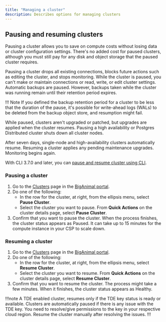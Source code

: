 ```yaml
---
title: "Managing a cluster"
description: Describes options for managing clusters
---
```


## Pausing and resuming clusters

Pausing a cluster allows you to save on compute costs without losing data or cluster configuration settings. There's no added cost for paused clusters, although you must still pay for any disk and object storage that the paused cluster requires.  

Pausing a cluster drops all existing connections, blocks future actions such as editing the cluster, and stops monitoring. While the cluster is paused, you can't make or maintain connections or read, write, or edit cluster settings. Automatic backups are paused. However, backups taken while the cluster was running remain until their retention period expires. 

!!! Note
    If you defined the backup retention period for a cluster to be less that the duration of the pause, it's possible for write-ahead logs (WALs) to be deleted from the backup object store, and resumption might fail.

While paused, clusters aren't upgraded or patched, but upgrades are applied when the cluster resumes. Pausing a high availability or Postgres Distributed cluster shuts down all cluster nodes. 

After seven days, single-node and high-availability clusters automatically resume. Resuming a cluster applies any pending maintenance upgrades. Monitoring begins again.  

With CLI 3.7.0 and later, you can [pause and resume cluster using CLI](../../getting_started/managing_cluster/#pausing-a-cluster).

### Pausing a cluster

1.  Go to the [Clusters](https://portal.biganimal.com/clusters) page in the [BigAnimal portal](https://portal.biganimal.com). 
2.  Do one of the following:
    -   In the row for the cluster, at right, from the ellipsis menu, select **Pause Cluster**.
    -   Select the cluster you want to pause. From **Quick Actions** on the cluster details page, select **Pause Cluster**.
3.  Confirm that you want to pause the cluster. When the process finishes, the cluster status appears as Paused. It can take up to 15 minutes for the compute instance in your CSP to scale down.

### Resuming a cluster

1.  Go to the [Clusters](https://portal.biganimal.com/clusters) page in the [BigAnimal portal](https://portal.biganimal.com). 
2.  Do one of the following:
    -   In the row for the cluster, at right, from the ellipsis menu, select **Resume Cluster**.
    -   Select the cluster you want to resume. From **Quick Actions** on the cluster details page, select **Resume Cluster**.
3.  Confirm that you want to resume the cluster. The process might take a few minutes. When it finishes, the cluster status appears as Healthy.

!!!note
A TDE enabled cluster, resumes only if the TDE key status is ready or available. Clusters are automatically paused if there is any issue with the TDE key. You need to resolve/give permissions to the key in your respective cloud region. Resume the cluster manually after resolving the issues.
!!!